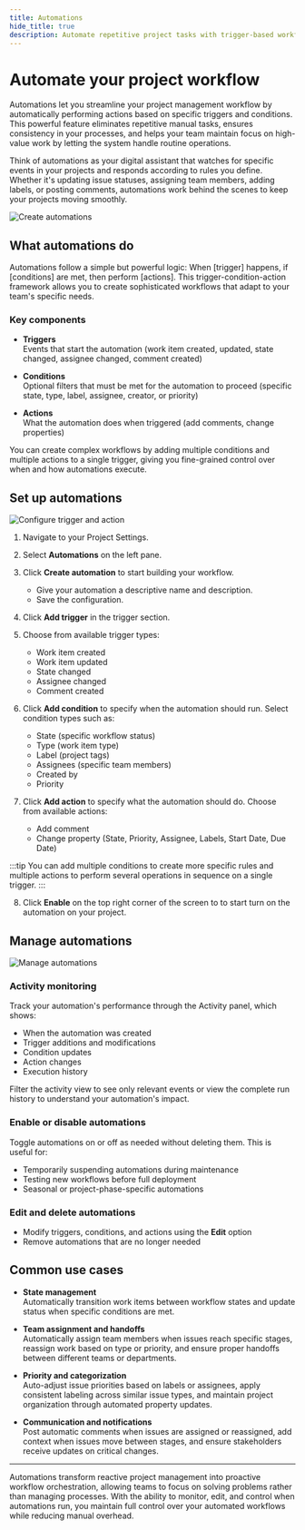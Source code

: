 ```yaml
---
title: Automations
hide_title: true
description: Automate repetitive project tasks with trigger-based workflows. Set up rules to automatically update issue properties, assign team members, and manage priorities when specific conditions are met.
---
```



<div className="tag-wrapper">
  <h1>Automate your project workflow</h1>
  <Tags tags={[{ name: "Business", link: "https://plane.so/pricing", additionalClass: "business" }]} />
</div>

Automations let you streamline your project management workflow by automatically performing actions based on specific triggers and conditions. This powerful feature eliminates repetitive manual tasks, ensures consistency in your processes, and helps your team maintain focus on high-value work by letting the system handle routine operations.

Think of automations as your digital assistant that watches for specific events in your projects and responds according to rules you define. Whether it's updating issue statuses, assigning team members, adding labels, or posting comments, automations work behind the scenes to keep your projects moving smoothly.

![Create automations](https://media.docs.plane.so/automations/create-automation.webp#center)

## What automations do
Automations follow a simple but powerful logic: When [trigger] happens, if [conditions] are met, then perform [actions]. This trigger-condition-action framework allows you to create sophisticated workflows that adapt to your team's specific needs.

### Key components

- **Triggers**  
Events that start the automation (work item created, updated, state changed, assignee changed, comment created)

- **Conditions**  
Optional filters that must be met for the automation to proceed (specific state, type, label, assignee, creator, or priority)

- **Actions**   
What the automation does when triggered (add comments, change properties)

You can create complex workflows by adding multiple conditions and multiple actions to a single trigger, giving you fine-grained control over when and how automations execute.

## Set up automations

![Configure trigger and action](https://media.docs.plane.so/automations/configure-trigger-and-action.webp#center)

1. Navigate to your Project Settings. 

2. Select **Automations** on the left pane. 
3. Click **Create automation** to start building your workflow.
    - Give your automation a descriptive name and description.
    - Save the configuration.
4. Click **Add trigger** in the trigger section.
5. Choose from available trigger types:
    - Work item created
    - Work item updated
    - State changed
    - Assignee changed
    - Comment created

6. Click **Add condition** to specify when the automation should run. Select condition types such as:
    - State (specific workflow status)
    - Type (work item type)
    - Label (project tags)
    - Assignees (specific team members)
    - Created by 
    - Priority


7. Click **Add action** to specify what the automation should do. Choose from available actions:
    - Add comment
    - Change property (State, Priority, Assignee, Labels, Start Date, Due Date)

:::tip
You can add multiple conditions to create more specific rules and multiple actions to perform several operations in sequence on a single trigger.
:::

8. Click **Enable** on the top right corner of the screen to to start turn on the automation on your project.

## Manage automations

![Manage automations](https://media.docs.plane.so/automations/manage-automations.webp#center)

### Activity monitoring
Track your automation's performance through the Activity panel, which shows:

- When the automation was created
- Trigger additions and modifications
- Condition updates
- Action changes
- Execution history

Filter the activity view to see only relevant events or view the complete run history to understand your automation's impact.

### Enable or disable automations
Toggle automations on or off as needed without deleting them. This is useful for:

- Temporarily suspending automations during maintenance
- Testing new workflows before full deployment
- Seasonal or project-phase-specific automations

### Edit and delete automations

-  Modify triggers, conditions, and actions using the **Edit** option
-  Remove automations that are no longer needed


## Common use cases

- **State management**  
Automatically transition work items between workflow states and update status when specific conditions are met. 

- **Team assignment and handoffs**  
Automatically assign team members when issues reach specific stages, reassign work based on type or priority, and ensure proper handoffs between different teams or departments.

- **Priority and categorization**  
Auto-adjust issue priorities based on labels or assignees, apply consistent labeling across similar issue types, and maintain project organization through automated property updates.

- **Communication and notifications**  
Post automatic comments when issues are assigned or reassigned, add context when issues move between stages, and ensure stakeholders receive updates on critical changes.

---
Automations transform reactive project management into proactive workflow orchestration, allowing teams to focus on solving problems rather than managing processes. With the ability to monitor, edit, and control when automations run, you maintain full control over your automated workflows while reducing manual overhead.